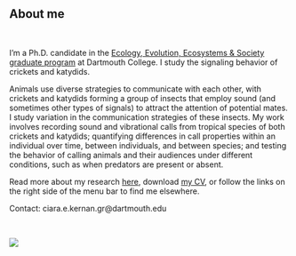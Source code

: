 <br>

## About me
<br>

I'm a Ph.D. candidate in the [Ecology, Evolution, Ecosystems & Society graduate program](https://sites.dartmouth.edu/EEES/) at Dartmouth College. I study the signaling behavior of crickets and katydids. 

Animals use diverse strategies to communicate with each other, with crickets and katydids forming a group of insects that employ sound (and sometimes other types of signals) to attract the attention of potential mates. I study variation in the communication strategies of these insects. My work involves recording sound and vibrational calls from tropical species of both crickets and katydids; quantifying differences in call properties within an individual over time, between individuals, and between species; and testing the behavior of calling animals and their audiences under different conditions, such as when predators are present or absent.

Read more about my research [here](Research_V2.html), download [my CV](Kernan_CV_May2021.pdf), or follow the links on the right side of the menu bar to find me elsewhere. 

Contact: ciara.e.kernan.gr@dartmouth.edu


<br>

<img src = "images/mimetica_baby.png">
